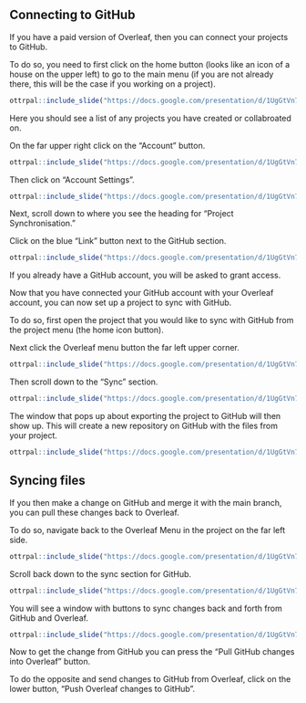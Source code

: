 
## Connecting to GitHub

If you have a paid version of Overleaf, then you can connect your projects to GitHub.

To do so, you need to first click on the home button (looks like an icon of a house on the upper left) to go to the main menu (if you are not already there, this will be the case if you working on a project).

```r
ottrpal::include_slide("https://docs.google.com/presentation/d/1UgGtVn7RsqdQ4pJxDk_dueSyREHcH-uWTNAT27E2mG8/edit#slide=id.g1cfb6c6ff1d_0_0")
```





Here you should see a list of any projects you have created or collabroated on. 

On the far upper right click on the "Account" button. 

```r
ottrpal::include_slide("https://docs.google.com/presentation/d/1UgGtVn7RsqdQ4pJxDk_dueSyREHcH-uWTNAT27E2mG8/edit#slide=id.g1cfb6c6ff1d_0_7")
```

 



Then click on "Account Settings".

```r
ottrpal::include_slide("https://docs.google.com/presentation/d/1UgGtVn7RsqdQ4pJxDk_dueSyREHcH-uWTNAT27E2mG8/edit#slide=id.g1cfb6c6ff1d_0_15")
```


Next, scroll down to where you see the heading for "Project Synchronisation."

Click on the blue "Link" button next to the GitHub section.


```r
ottrpal::include_slide("https://docs.google.com/presentation/d/1UgGtVn7RsqdQ4pJxDk_dueSyREHcH-uWTNAT27E2mG8/edit#slide=id.g1cfb6c6ff1d_0_21")
```

If you already have a GitHub account, you will be asked to grant access.


Now that you have connected your GitHub account with your Overleaf account, you can now set up a project to sync with GitHub. 


To do so, first open the project that you would like to sync with GitHub from the project menu (the home icon button).

Next click the Overleaf menu button the far left upper corner.

```r
ottrpal::include_slide("https://docs.google.com/presentation/d/1UgGtVn7RsqdQ4pJxDk_dueSyREHcH-uWTNAT27E2mG8/edit#slide=id.g1cfb6c6ff1d_0_28")
```

Then scroll down to the "Sync" section.

```r
ottrpal::include_slide("https://docs.google.com/presentation/d/1UgGtVn7RsqdQ4pJxDk_dueSyREHcH-uWTNAT27E2mG8/edit#slide=id.g1cfb6c6ff1d_0_40")
```

The window that pops up about exporting the project to GitHub will then show up. This will create a new repository on GitHub with the files from your project.

```r
ottrpal::include_slide("https://docs.google.com/presentation/d/1UgGtVn7RsqdQ4pJxDk_dueSyREHcH-uWTNAT27E2mG8/edit#slide=id.g1cfb6c6ff1d_0_46")
```


## Syncing files

If you then make a change on GitHub and merge it with the main branch, you can pull these changes back to Overleaf.

To do so, navigate back to the Overleaf Menu in the project on the far left side.

```r
ottrpal::include_slide("https://docs.google.com/presentation/d/1UgGtVn7RsqdQ4pJxDk_dueSyREHcH-uWTNAT27E2mG8/edit#slide=id.g1cfb6c6ff1d_0_32")
```

Scroll back down to the sync section for GitHub.

```r
ottrpal::include_slide("https://docs.google.com/presentation/d/1UgGtVn7RsqdQ4pJxDk_dueSyREHcH-uWTNAT27E2mG8/edit#slide=id.g1cfb6c6ff1d_0_40")
```

You will see a window with buttons to sync changes back and forth from GitHub and Overleaf.

```r
ottrpal::include_slide("https://docs.google.com/presentation/d/1UgGtVn7RsqdQ4pJxDk_dueSyREHcH-uWTNAT27E2mG8/edit#slide=id.g1cfb6c6ff1d_0_51")
```

Now to get the change from GitHub you can press the "Pull GitHub changes into Overleaf" button.

To do the opposite and send changes to GitHub from Overleaf, click on the lower button, "Push Overleaf changes to GitHub". 
